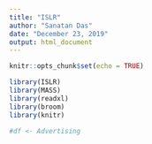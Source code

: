 ```yaml
---
title: "ISLR"
author: "Sanatan Das"
date: "December 23, 2019"
output: html_document
---
```


```r
knitr::opts_chunk$set(echo = TRUE)
```


```r

library(ISLR)
library(MASS)
library(readxl)
library(broom)
library(knitr)

```

```r

#df <- Advertising


```